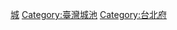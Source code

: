 {{Commonscat|Old City of Taipei}}
{{catmore|台北城}}

[[Category:台北市古蹟|城]]
[[Category:臺灣城池|Category:臺灣城池]]
[[Category:台北府|Category:台北府]]